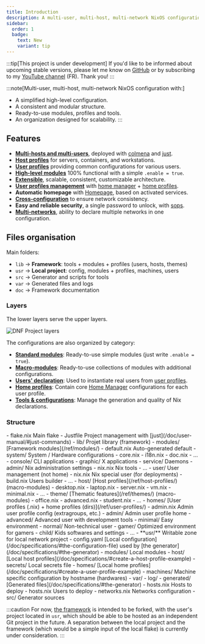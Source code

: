 ```yaml
---
title: Introduction
description: A multi-user, multi-host, multi-network NixOS configuration
sidebar:
  order: 1
  badge:
    text: New
    variant: tip
---
```



:::tip[This project is under development]
If you'd like to be informed about upcoming stable versions, please let me know on [GitHub](https://github.com/darkone-linux/darkone-nixos-framework) or by subscribing to my [YouTube channel](https://www.youtube.com/@DarkoneLinux) (FR). Thank you!
:::

:::note[Multi-user, multi-host, multi-network NixOS configuration with:]
- A simplified high-level configuration.
- A consistent and modular structure.
- Ready-to-use modules, profiles and tools.
- An organization designed for scalability.
:::

## Features

- **[Multi-hosts and multi-users](/doc/specifications/#the-generator)**, deployed with [colmena](https://github.com/zhaofengli/colmena) and [just](https://github.com/casey/just).
- **[Host profiles](/ref/host-profiles/)** for servers, containers, and workstations.
- **[User profiles](/ref/user-profiles/)** providing common configurations for various users.
- **[High-level modules](/ref/modules/)** 100% functional with a simple `.enable = true`.
- **[Extensible](#files-organisation)**, scalable, consistent, customizable architecture.
- **[User profiles management](/ref/user-profiles/)** with [home manager](https://github.com/nix-community/home-manager) + [home profiles](/ref/user-profiles/#home-profiles).
- **Automatic homepage** with [Homepage](https://github.com/gethomepage/homepage), based on activated services.
- **[Cross-configuration](/doc/specifications/#the-configuration-file)** to ensure network consistency.
- **Easy and reliable security**, a single password to unlock, with [sops](https://github.com/Mic92/sops-nix).
- **[Multi-networks](/doc/specifications/#network-declarations-example)**, ability to declare multiple networks in one configuration.

## Files organisation

Main folders:

- `lib` -> **Framework**: tools + modules + profiles (users, hosts, themes)
- `usr` -> **Local project**: config, modules + profiles, machines, users
- `src` -> Generator and scripts for tools
- `var` -> Generated files and logs
- `doc` -> Framework documentation

### Layers

The lower layers serve the upper layers.

![DNF Project layers](../../../assets/layers.webp)

The configurations are also organized by category:

- **[Standard modules](/ref/modules/#standard-modules)**: Ready-to-use simple modules (just write `.enable = true`).
- **[Macro-modules](/ref/modules/#macro-modules)**: Ready-to-use collections of modules with additional configurations.
- **[Users' declaration](/doc/specifications/#users-declaration-example)**: Used to instantiate real users from [user profiles](/ref/user-profiles/).
- **[Home profiles](/doc/specifications/#create-a-user-profile-example)**: Contain core [Home Manager](https://github.com/nix-community/home-manager) configurations for each user profile.
- **[Tools & configurations](/doc/user-manual/#just-commands)**: Manage the generation and quality of Nix declarations.

### Structure

<FileTree>
- flake.nix Main flake
- Justfile Project management with [just](/doc/user-manual/#just-commands)
- lib/ Projet library (framework)
  - modules/ [Framework modules](/ref/modules/)
    - default.nix Auto-generated default
    - system/ System / Hardware configurations
      - core.nix
      - i18n.nix
      - doc.nix
      - …
    - console/ CLI applications
    - graphic/ X applications
    - service/ Daemons
    - admin/ Nix administration settings
      - nix.nix Nix tools
      - …
    - user/ User management (not home)
      - nix.nix Nix special user (for deployments)
      - build.nix Users builder
      - …
    - host/ [Host profiles](/ref/host-profiles/) (macro-modules)
      - desktop.nix
      - laptop.nix
      - server.nix
      - vm.nix
      - minimal.nix
      - …
    - theme/ [Thematic features](/ref/themes/) (macro-modules)
      - office.nix
      - advanced.nix
      - student.nix
      - …
  - homes/ [User profiles (.nix) + home profiles (dirs)](/ref/user-profiles/)
    - admin.nix Admin user profile config (extragroups, etc.)
    - admin/ Admin user profile home
    - advanced/ Advanced user with development tools
    - minimal/ Easy environment
    - normal/ Non-technical user
    - gamer/ Optimized environment for gamers
    - child/ Kids softwares and settings
    - …
- **usr/** Writable zone for local network project
  - config.yaml [Local configuration](/doc/specifications/#the-configuration-file) used by [the generator](/doc/specifications/#the-generator)
  - modules/ Local modules
    - host/ [Local host profiles](/doc/specifications/#create-a-host-profile-example)
  - secrets/ Local secrets file
  - homes/ [Local home profiles](/doc/specifications/#create-a-user-profile-example)
  - machines/ Machine specific configuration by hostname (hardwares)
- var/
  - log/
  - generated/ [Generated files](/doc/specifications/#the-generator)
    - hosts.nix Hosts to deploy
    - hosts.nix Users to deploy
    - networks.nix Networks configuration
- src/ Generator sources
</FileTree>

:::caution
For now, [the framework](https://github.com/darkone-linux/darkone-nixos-framework) is intended to be forked, with the user's project located in `usr`, which should be able to be hosted as an independent Git project in the future. A separation between the local project and the framework (which would be a simple input of the local flake) is currently under consideration.
:::
